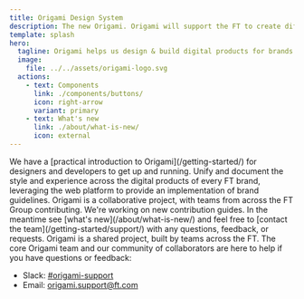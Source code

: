```yaml
---
title: Origami Design System
description: The new Origami. Origami will support the FT to create differentiated products, targeting different audiences, by scaling Origami to support more brands and platforms.
template: splash
hero:
  tagline: Origami helps us design & build digital products for brands across the FT Group. Explore our new user interface components and patterns. Rethought from the ground up, with aligned Figma libraries, design guidelines, and multi-brand support powered by design tokens.
  image:
    file: ../../assets/origami-logo.svg
  actions:
    - text: Components
      link: ./components/buttons/
      icon: right-arrow
      variant: primary
    - text: What's new
      link: ./about/what-is-new/
      icon: external
---
```



<CardGrid>
<Card title="Get started" icon="document">
	We have a [practical introduction to Origami](/getting-started/) for designers and developers to get up and running.
</Card>
<Card title="Mission" icon="rocket">
	Unify and document the style and experience across the digital products of
	every FT brand, leveraging the web platform to provide an implementation of
	brand guidelines.
</Card>
<Card title="Contribute" icon="star">
	Origami is a collaborative project, with teams from across the FT Group contributing. We're working on new contribution guides. In the meantime see [what's new](/about/what-is-new/) and feel free to [contact the team](/getting-started/support/) with any questions, feedback, or requests.
</Card>

<Card title="Contact" icon="slack">
  Origami is a shared project, built by teams across the FT. The core Origami team and our community of collaborators are here to help if you have questions or feedback:

  <ul>
    <li>Slack: <a href="https://financialtimes.slack.com/messages/origami-support">#origami-support</a></li>
    <li>Email:  <a href="mailto:origami.support@ft.com">origami.support@ft.com</a></li>
  </ul>
</Card>

</CardGrid>

